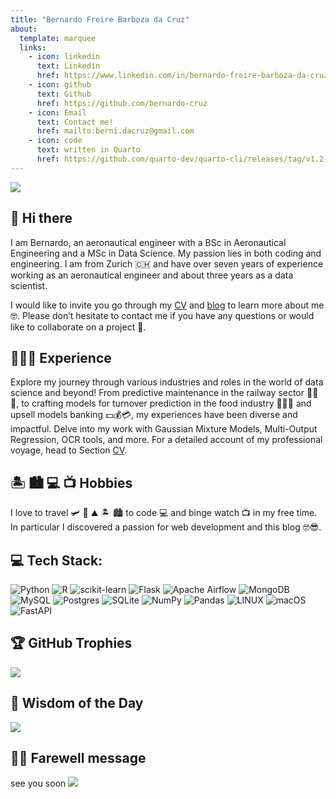 ```yaml
---
title: "Bernardo Freire Barboza da Cruz"
about:
  template: marquee
  links:
    - icon: linkedin
      text: Linkedin
      href: https://www.linkedin.com/in/bernardo-freire-barboza-da-cruz/
    - icon: github
      text: Github
      href: https://github.com/bernardo-cruz
    - icon: Email
      text: Contact me!
      href: mailto:berni.dacruz@gmail.com
    - icon: code
      text: written in Quarto
      href: https://github.com/quarto-dev/quarto-cli/releases/tag/v1.2.475
---
```


<!-- Google tag (gtag.js) -->
<script async src="https://www.googletagmanager.com/gtag/js?id=G-HVQQBHLK7D"></script>
<script>
  window.dataLayer = window.dataLayer || [];
  function gtag(){dataLayer.push(arguments);}
  gtag('js', new Date());

  gtag('config', 'G-HVQQBHLK7D');
</script>

:::{.column-page}
![](quarto_builder/imgs/profile.jpeg)
:::

## 👋 Hi there 

I am Bernardo, an aeronautical engineer with a BSc in Aeronautical Engineering and a MSc in Data Science. My passion lies in both coding and engineering. I am from Zurich 🇨🇭 and have over seven years of experience working as an aeronautical engineer and about three years as a data scientist. 

I would like to invite you go through my [CV](cv.qmd) and [blog](blog.qmd) to learn more about me 🤓. Please don't hesitate to contact me if you have any questions or would like to collaborate on a project 🤝.

## 👨🏽‍💻 Experience
Explore my journey through various industries and roles in the world of data science and beyond! From predictive maintenance in the railway sector 🚂🚂🚂, to crafting models for turnover prediction in the food industry 🍔🍕🍝 and upsell models banking 💵💰💳, my experiences have been diverse and impactful. Delve into my work with Gaussian Mixture Models, Multi-Output Regression, OCR tools, and more. For a detailed account of my professional voyage, head to Section [CV](cv.qmd).

## 🏝️ 🏙️ 💻 📺 Hobbies
I love to travel 🛩️ 🚂 ⛰️ 🏝️ 🏙️  to code  💻  and binge watch  📺  in my free time. In particular I discovered a passion for web development and this blog 🤓😎.

## 💻 Tech Stack:

<!-- badges: https://ileriayo.github.io/markdown-badges/ -->

![Python](https://img.shields.io/badge/python-3670A0?style=for-the-badge&logo=python&logoColor=ffdd54) 
![R](https://img.shields.io/badge/r-%23276DC3.svg?style=for-the-badge&logo=r&logoColor=white) 
![scikit-learn](https://img.shields.io/badge/scikit--learn-%23F7931E.svg?style=for-the-badge&logo=scikit-learn&logoColor=white)
![Flask](https://img.shields.io/badge/flask-%23000.svg?style=for-the-badge&logo=flask&logoColor=white) 
![Apache Airflow](https://img.shields.io/badge/Apache%20Airflow-017CEE?style=for-the-badge&logo=Apache%20Airflow&logoColor=white) 
![MongoDB](https://img.shields.io/badge/MongoDB-%234ea94b.svg?style=for-the-badge&logo=mongodb&logoColor=white) 
![MySQL](https://img.shields.io/badge/mysql-%2300f.svg?style=for-the-badge&logo=mysql&logoColor=white) 
![Postgres](https://img.shields.io/badge/postgres-%23316192.svg?style=for-the-badge&logo=postgresql&logoColor=white) 
![SQLite](https://img.shields.io/badge/sqlite-%2307405e.svg?style=for-the-badge&logo=sqlite&logoColor=white) 
![NumPy](https://img.shields.io/badge/numpy-%23013243.svg?style=for-the-badge&logo=numpy&logoColor=white) 
![Pandas](https://img.shields.io/badge/pandas-%23150458.svg?style=for-the-badge&logo=pandas&logoColor=white) 
![LINUX](https://img.shields.io/badge/Linux-FCC624?style=for-the-badge&logo=linux&logoColor=black) 
![macOS](https://img.shields.io/badge/mac%20os-000000?style=for-the-badge&logo=macos&logoColor=F0F0F0)
![FastAPI](https://img.shields.io/badge/FastAPI-009688?style=for-the-badge&logo=FastAPI&logoColor=white)

## 🏆 GitHub Trophies

![](https://github-profile-trophy.vercel.app/?username=bernardo-cruz&theme=chalk&no-frame=false&no-bg=true&margin-w=4)

## 🧐 Wisdom of the Day
![](quarto_builder/imgs/wisdom.png)

## 🙌🏽 Farewell message
see you soon
![](https://imgur.com/LnmMX1F)